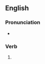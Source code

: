 ==English==

===Pronunciation===
* {{rhymes|en|aʊst}}

===Verb===
{{head|en|verb form}}

# {{en-past of|douse}}